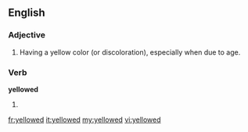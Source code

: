 ==English==

===Adjective===
{{en-adj}}

# Having a yellow color (or discoloration), especially when due to age.

===Verb===
'''yellowed'''

# {{past of|[[yellow]]}}

[[fr:yellowed]]
[[it:yellowed]]
[[my:yellowed]]
[[vi:yellowed]]